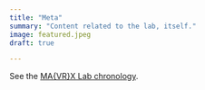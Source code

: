 ```yaml
---
title: "Meta"
summary: "Content related to the lab, itself."
image: featured.jpeg
draft: true

---
```


See the [MA{VR}X Lab chronology](post/chronology/).

